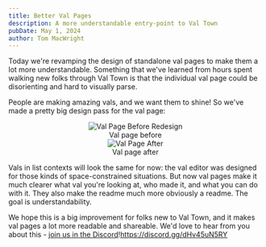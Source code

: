 ```yaml
---
title: Better Val Pages
description: A more understandable entry-point to Val Town
pubDate: May 1, 2024
author: Tom MacWright
---
```



<style>
{`
  @media (min-width: 800px) {
    .lineup {
      display: grid;
      grid-template-columns: 1fr 1fr;
      grid-gap: 10px;
    }
  }
  figcaption {
    margin-top: -20px;
  }
`}
</style>

Today we're revamping the design of standalone val pages to make
them a lot more understandable. Something that we've learned
from hours spent walking new folks through Val Town is that
the individual val page could be disorienting and hard to visually
parse.

People are making amazing vals, and we want them to shine! So we've
made a pretty big design pass for the val page:

<div class='lineup'>
  <div align="center">
    <Image src={Before} alt="Val Page Before Redesign" />
    <figcaption>
    Val page before
    </figcaption>
  </div>

  <div align="center">
    <Image src={After} alt="Val Page After" />
    <figcaption>
    Val page after
    </figcaption>
  </div>
</div>

Vals in list contexts will look the same for now: the val editor
was designed for those kinds of space-constrained situations. But
now val pages make it much clearer what val you're looking at,
who made it, and what you can do with it. They also make the readme
much more obviously a readme. The goal is understandability.

We hope this is a big improvement for folks new to Val Town, and
it makes val pages a lot more readable and shareable. We'd love
to hear from you about this - [join us in the Discord](https://discord.gg/dHv45uN5RY)!https://discord.gg/dHv45uN5RY

